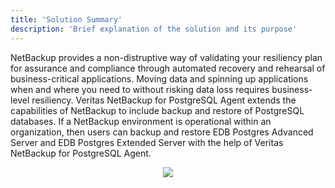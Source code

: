 ```yaml
---
title: 'Solution Summary'
description: 'Brief explanation of the solution and its purpose'
---
```

NetBackup provides a non-distruptive way of validating your resiliency plan for assurance and compliance through automated recovery and rehearsal of business-critical applications. Moving data and spinning up applications when and where you need to without risking data loss requires business-level resiliency. Veritas NetBackup for PostgreSQL Agent extends the capabilities of NetBackup to include backup and restore of PostgreSQL databases. If a NetBackup environment is operational within an organization, then users can backup and restore EDB Postgres Advanced Server and EDB Postgres Extended Server with the help of Veritas NetBackup for PostgreSQL Agent. 

<p align="center">
  <img  src="Images/ArchitectureUpdate4.png"/>
</p>
